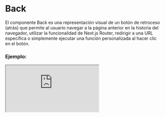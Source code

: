 
# Back

El componente Back es una representación visual de un botón de retroceso (atrás) que permite al usuario navegar a la página anterior en la historia del navegador, utilizar la funcionalidad de Next.js Router, redirigir a una URL específica o simplemente ejecutar una función personalizada al hacer clic en el botón.

### Ejemplo:

<Iframe src="https://fenextjs-component-storybook.vercel.app/iframe.html?args=&id=component-back--index&viewMode=story" />

### Importación

Para importar el componente Back, se puede hacer desde fenextjs o fenextjs-component

```tsx copy
import { Back, BackProps } from "fenextjs/cjs/component/Back";
```

o

```tsx copy
import { Back, BackProps } from "fenextjs-component/cjs/Back";
```

### Parámetros:

| Parámetro           |                  Tipo                  | Requerido |                 Default                  | Descripción                                                                                                                                                                                                     |
| ------------------- | :------------------------------------: | :-------: | :--------------------------------------: | :-------------------------------------------------------------------------------------------------------------------------------------------------------------------------------------------------------------- |
| loader              |                boolean                 |    no     |                  false                   | Si el componente esta en estado loader, con un indicardor de spiner y deshabilitada su funcionalidad                                                                                                            |
| disabled            |                boolean                 |    no     |                  false                   | Si el componente esta en estado disabled, por ende se deshabilita su funcionalidad                                                                                                                              |
| onClick             |                function                |    no     |                                          | Funcion que se ejecuta por onClick en el componente, (solo se ejecuta si loader y disabled son false)                                                                                                           |
| icon                |               ReactNode                |    no     | [Svg:PaginationPre](/svg/pagination-pre) | Icono del componente                                                                                                                                                                                            |
| children            |               ReactNode                |    no     |                  "Back"                  | Contenido del componente                                                                                                                                                                                        |
| typeOnBack          | "history" \|"router" \|"link" \|"none" |    no     |                "history"                 | Tipo de accion al ejecutar onClick en el componente                                                                                                                                                             |
| link                |                 string                 |    no     |                    ""                    | El link a donde redireccionar si el campo typeOnBack = "link"                                                                                                                                                   |
| useHistoryMinLenght |                boolean                 |    no     |                  false                   | Si el componente esta en estado useHistoryMinLenght, se verificara el valor de "window.history.length" para que sea mayor al Parámetro "minLenght", si la condicion no se cumple, el componente no se renderisa |
| minLenght           |                 number                 |    no     |                    2                     | El valor de comparacion en caso de que "useHistoryMinLenght" sea true, la validacion para que <strong>no se renderice</strong> el componente es: window.history.length < minLenght                              |
| className           |                 string                 |    no     |                    ""                    | Clase personalizada del componente                                                                                                                                                                              |
| classNameDisabled   |                 string                 |    no     |                    ""                    | Clase personalizada del componente cuando esta en estado disabled                                                                                                                                               |
| classNameIcon       |                 string                 |    no     |                    ""                    | Clase personalizada del icono                                                                                                                                                                                   |
| classNameContent    |                 string                 |    no     |                    ""                    | Clase personalizada del contenido                                                                                                                                                                               |
| classNameLoader     |                 string                 |    no     |                    ""                    | Clase personalizada del componente cuando esta en estado loader                                                                                                                                                 |

### Redireccionamiento

Dependiendo de el valor typeOnBack la redirecion se ejecutara de forma distrinta:

| typeOnBack | Redireccion       | Descripción                                                         |
| ---------- | :---------------- | :------------------------------------------------------------------ |
| history    | history.back()    | Redirección a la página anterior mediante la historia del navegador |
| router     | router.back()     | Redirección a la página anterior mediante Next.js Router            |
| link       | router.push(link) | Rdirección a la url mediante Next.js Router                         |
| none       | none              | No se redirecciona                                                  |

### Storybook

Para ver el storybook del componente lo puede hacer con este [link](https://fenextjs-component-storybook.vercel.app/?path=/story/component-back--index)

### Usos

- Basico

```tsx copy
<Back />
```

- Back con texto personalizado

```tsx copy
<Back>Go Back</Back>
```

- Back con icono personalizado y tipo de redirección a una URL

```tsx copy
<Back
  icon={<img src="/custom-back-icon.svg" alt="Back Icon" />}
  typeOnBack="link"
  link="/previous-page"
>
  Back to Previous Page
</Back>
```

- Back en estado de carga (loader)

```tsx copy
<Back loader={true}>Loading...</Back>
```

- Back deshabilitado

```tsx copy
<Back disabled={true}>Disabled Back</Back>
```

- Back con redirección a la página anterior mediante Next.js Router

```tsx copy
<Back typeOnBack="router">Go to Previous Route</Back>
```

- Back con redirección a la página anterior mediante la historia del navegador

```tsx copy
<Back typeOnBack="history">Go Back in History</Back>
```

- Back con función personalizada

```tsx copy
<Back onClick={() => alert("Custom function executed!")} typeOnBack="none">
  Custom Click Function
</Back>
```
